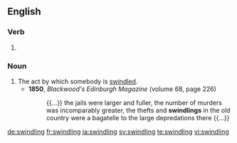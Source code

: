 
==English==

===Verb===
{{head|en|present participle}}

# {{present participle of|swindle|lang=en}}

===Noun===
{{en-noun}}

# The act by which somebody is [[swindle]]d.
#* '''1850''', ''Blackwood's Edinburgh Magazine'' (volume 68, page 226)
#*: {{...}} the jails were larger and fuller, the number of murders was incomparably greater, the thefts and '''swindlings''' in the old country were a bagatelle to the large depredations there {{...}}

[[de:swindling]]
[[fr:swindling]]
[[ja:swindling]]
[[sv:swindling]]
[[te:swindling]]
[[vi:swindling]]